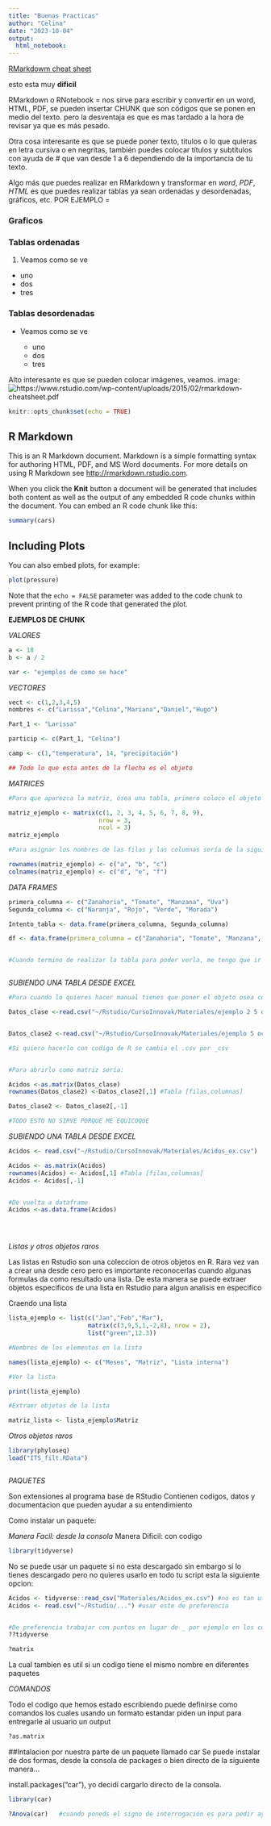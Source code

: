 ```yaml
---
title: "Buenas Practicas"
author: "Celina"
date: "2023-10-04"
output: 
  html_notebook:
---
```

[RMarkdowm cheat sheet](https://www.rstudio.com/wp-content/uploads/2015/02/rmarkdown-cheatsheet.pdf)

esto esta muy __dificil__

RMarkdown o RNotebook = nos sirve para escribir y convertir en un word, HTML, PDF, se pueden insertar CHUNK que son códigos que se ponen en medio del texto. pero la desventaja es que es mas tardado a la hora de revisar ya que es más pesado. 

Otra cosa interesante es que se puede poner texto, titulos o lo que quieras en letra cursiva o en negritas, también puedes colocar títulos y subtítulos con ayuda de # que van desde 1 a 6 dependiendo de la importancia de tu texto. 

Algo más que puedes realizar en RMarkdown y transformar en _word_, _PDF_, _HTML_ es que puedes realizar tablas ya sean ordenadas y desordenadas, gráficos, etc. POR EJEMPLO =

### Graficos

### Tablas ordenadas

1. Veamos como se ve

 + uno
 + dos
 + tres

### Tablas desordenadas

* Veamos como se ve 

  + uno
  + dos
  + tres

Alto interesante es que se pueden colocar imágenes, veamos.
image: ![https://www.rstudio.com/wp-content/uploads/2015/02/rmarkdown-cheatsheet.pdf](path/to/smallorb.png)


```r
knitr::opts_chunk$set(echo = TRUE)
```

## R Markdown

This is an R Markdown document. Markdown is a simple formatting syntax for authoring HTML, PDF, and MS Word documents. For more details on using R Markdown see <http://rmarkdown.rstudio.com>.

When you click the **Knit** button a document will be generated that includes both content as well as the output of any embedded R code chunks within the document. You can embed an R code chunk like this:

```r
summary(cars)
```

## Including Plots

You can also embed plots, for example:

```r
plot(pressure)
```

Note that the `echo = FALSE` parameter was added to the code chunk to prevent printing of the R code that generated the plot.


__EJEMPLOS DE CHUNK__

_VALORES_

```r

a <- 18
b <- a / 2

var <- "ejemplos de como se hace"

```

_VECTORES_

```r
vect <- c(1,2,3,4,5)
nombres <- c("Larissa","Celina","Mariana","Daniel","Hugo")

Part_1 <- "Larissa"

particip <- c(Part_1, "Celina")

camp <- c(1,"temperatura", 14, "precipitación")

## Todo lo que esta antes de la flecha es el objeto

```


_MATRICES_

```r

#Para que aparezca la matriz, ósea una tabla, primero coloco el objeto (que es como lo quiero llamar y va antes de la flecha) luego coloco el código y los datos que te pide para procesarlo, luego de que se colocan los datos se da CTRL + ENTER para que se procese y después algo muy IMPORTANTE es que, se vuelve a escribir el objeto solo para que te aparezca el proceso del código

matriz_ejemplo <- matrix(c(1, 2, 3, 4, 5, 6, 7, 8, 9), 
                         nrow = 3, 
                         ncol = 3)
matriz_ejemplo 

#Para asignar los nombres de las filas y las columnas sería de la siguiente manera (rown es para filas y col para columnas, es importante entender que si queremos que los ponga las filas en vertical y las columnas en horizontal hay que colocar la opción en un inicio de byrow = TRUE, de esta manera la forma en la que se realizara la tabla sera filas en vertical, si en un inicio no coloco esa opción como TRUE automaticamente se tomara fomo falso y la forma en la que aparecera sera las filas en horizontal y las columnas en vertical)

rownames(matriz_ejemplo) <- c("a", "b", "c")
colnames(matriz_ejemplo) <- c("d", "e", "f")

```

_DATA FRAMES_


```r

primera_columna <- c("Zanahoria", "Tomate", "Manzana", "Uva")
Segunda_columna <- c("Naranja", "Rojo", "Verde", "Morada")

Intento_tabla <- data.frame(primera_columna, Segunda_columna)

df <- data.frame(primera_columna = c("Zanahoria", "Tomate", "Manzana", "Uva"), Segunda_columna = c("Naranja", "Rojo", "Verde", "Morada"))


#Cuando termino de realizar la tabla para poder verla, me tengo que ir a la opción del apartado environment y le das click al objeto que fue el nombre que le pusiste, y luego en el apartado de source me aparecera la tabla



```

_SUBIENDO UNA TABLA DESDE EXCEL_

```r

#Para cuando lo quieres hacer manual tienes que poner el objeto osea como lo quieres llamar luego la flecha y el codigo y entre los parentesis colocar la carpeta de donde se encuentra la tambla que quiero cargar

Datos_clase <-read.csv("~/Rstudio/CursoInnovak/Materiales/ejemplo 2 5 oct.csv")


Datos_clase2 <-read.csv("~/Rstudio/CursoInnovak/Materiales/ejemplo 5 oct.csv")

#Si quiero hacerlo con codigo de R se cambia el .csv por _csv


#Para abrirlo como matriz sería: 

Acidos <-as.matrix(Datos_clase)
rownames(Datos_clase2) <-Datos_clase2[,1] #Tabla [filas,columnas]

Datos_clase2 <- Datos_clase2[,-1]

#TODO ESTO NO SIRVE PORQUE ME EQUICOQUE 

```

_SUBIENDO UNA TABLA DESDE EXCEL_

```r

Acidos <- read.csv("~/Rstudio/CursoInnovak/Materiales/Acidos_ex.csv")

Acidos <- as.matrix(Acidos)
rownames(Acidos) <- Acidos[,1] #Tabla [filas,columnas]
Acidos <- Acidos[,-1]


#De vuelta a dataframe
Acidos <-as.data.frame(Acidos) 





```


_Listas y otros objetos raros_

Las listas en Rstudio son una coleccion de otros objetos en R. Rara vez van a crear una desde cero pero es importante reconocerlas cuando algunas formulas da como resultado una lista. De esta manera se puede extraer objetos especificos de una lista en Rstudio para algun analisis en especifico 

Craendo una lista 
```r
lista_ejemplo <- list(c("Jan","Feb","Mar"),
                      matrix(c(3,9,5,1,-2,8), nrow = 2),
                      list("green",12.3))

#Nombres de los elementos en la lista 

names(lista_ejemplo) <- c("Meses", "Matriz", "Lista interna")

#Ver la lista 

print(lista_ejemplo)

#Extraer objetos de la lista 

matriz_lista <- lista_ejemplo$Matriz

```

_Otros objetos raros_

```r
library(phyloseq)
load("ITS_filt.RData")



```


_PAQUETES_

Son extensiones al programa base de RStudio
Contienen codigos, datos y documentacion que pueden ayudar a su entendimiento

Como instalar un paquete: 

*Manera Facil: desde la consola
*Manera Dificil: con codigo

```r
library(tidyverse)

```

No se puede usar un paquete si no esta descargado sin embargo si lo tienes descargado pero no quieres usarlo en todo tu script esta la siguiente opcion: 

```r
Acidos <- tidyverse::read_csv("Materiales/Acidos_ex.csv") #no es tan util solo es un ejemplo, para ver que con dos paquetes con codigos distintos se puede hacer y llegar a lo mismo
Acidos <- read.csv("~/Rstudio/...") #usar este de preferencia 


#De preferencia trabajar con puntos en lugar de _ por ejemplo en los codigos de read.csv y read_csv
??tidyverse

?matrix

```

La cual tambien es util si un codigo tiene el mismo nombre en diferentes paquetes



_COMANDOS_

Todo el codigo que hemos estado escribiendo puede definirse como comandos los cuales usando un formato estandar piden un input para entregarle al usuario un output
```r
?as.matrix


```


##Intalacion por nuestra parte de un paquete llamado car
Se puede instalar de dos formas, desde la consola de packages o bien directo de la siguiente manera...

install.packages("car"), yo decidí cargarlo directo de la consola. 

```r
library(car)

?Anova(car)   #cuando poneds el signo de interrogación es para pedir ayuda en help y te explica en relación a lo que pones en parentesis
```



